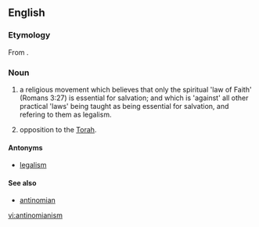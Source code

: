 {{wikipedia}}
==English==

===Etymology===
From {{suffix|antinomian|ism}}.

===Noun===
{{en-noun|s|-}}

# {{Christianity}} a religious movement which believes that only the spiritual 'law of Faith' (Romans 3:27) is essential for salvation; and which is 'against' all other practical 'laws' being taught as being essential for salvation, and refering to them as legalism.
# {{Judaism}} opposition to the [[Torah]].

====Antonyms====
* [[legalism]]

====See also====
* [[antinomian]]

[[vi:antinomianism]]